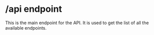 # /api endpoint

This is the main endpoint for the API. It is used to get the list of all the available endpoints.
